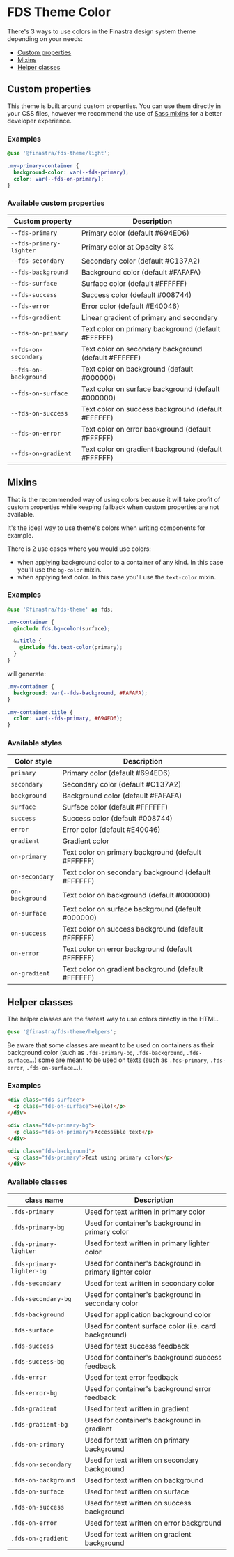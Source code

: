 # FDS Theme Color

<Meta title="Foundations/Color" />

There's 3 ways to use colors in the Finastra design system theme depending on your needs:

- [Custom properties](#custom-properties)
- [Mixins](#mixins)
- [Helper classes](#helper-classes)

## Custom properties

This theme is built around custom properties. You can use them directly in your CSS files, however we recommend the use of [Sass mixins](#mixins) for a better developer experience.

### Examples

```SCSS
@use '@finastra/fds-theme/light';

.my-primary-container {
  background-color: var(--fds-primary);
  color: var(--fds-on-primary);
}
```

### Available custom properties

| Custom property       | Description                                          |
| --------------------- | ---------------------------------------------------- |
| `--fds-primary`       | Primary color (default #694ED6)                      |
| `--fds-primary-lighter` | Primary color at Opacity 8%                        |
| `--fds-secondary`     | Secondary color (default #C137A2)                    |
| `--fds-background`    | Background color (default #FAFAFA)                   |
| `--fds-surface`       | Surface color (default #FFFFFF)                      |
| `--fds-success`       | Success color (default #008744)                      |
| `--fds-error`         | Error color (default #E40046)                        |
| `--fds-gradient`      | Linear gradient of primary and secondary             |
| `--fds-on-primary`    | Text color on primary background (default #FFFFFF)   |
| `--fds-on-secondary`  | Text color on secondary background (default #FFFFFF) |
| `--fds-on-background` | Text color on background (default #000000)           |
| `--fds-on-surface`    | Text color on surface background (default #000000)   |
| `--fds-on-success`    | Text color on success background (default #FFFFFF)   |
| `--fds-on-error`      | Text color on error background (default #FFFFFF)     |
| `--fds-on-gradient`   | Text color on gradient background (default #FFFFFF)  |

## Mixins

That is the recommended way of using colors because it will take profit of custom properties while keeping fallback when custom properties are not available.

It's the ideal way to use theme's colors when writing components for example.

There is 2 use cases where you would use colors:

- when applying background color to a container of any kind. In this case you'll use the `bg-color` mixin.
- when applying text color. In this case you'll use the `text-color` mixin.

### Examples

```SCSS
@use '@finastra/fds-theme' as fds;

.my-container {
  @include fds.bg-color(surface);

  &.title {
    @include fds.text-color(primary);
  }
}
```

will generate:

```SCSS
.my-container {
  background: var(--fds-background, #FAFAFA);
}

.my-container.title {
  color: var(--fds-primary, #694ED6);
}
```

### Available styles

| Color style     | Description                                          |
| --------------- | ---------------------------------------------------- |
| `primary`       | Primary color (default #694ED6)                      |
| `secondary`     | Secondary color (default #C137A2)                    |
| `background`    | Background color (default #FAFAFA)                   |
| `surface`       | Surface color (default #FFFFFF)                      |
| `success`       | Success color (default #008744)                      |
| `error`         | Error color (default #E40046)                        |
| `gradient`      | Gradient color                                       |
| `on-primary`    | Text color on primary background (default #FFFFFF)   |
| `on-secondary`  | Text color on secondary background (default #FFFFFF) |
| `on-background` | Text color on background (default #000000)           |
| `on-surface`    | Text color on surface background (default #000000)   |
| `on-success`    | Text color on success background (default #FFFFFF)   |
| `on-error`      | Text color on error background (default #FFFFFF)     |
| `on-gradient`   | Text color on gradient background (default #FFFFFF)  |

## Helper classes

The helper classes are the fastest way to use colors directly in the HTML.

```SCSS
@use '@finastra/fds-theme/helpers';
```

Be aware that some classes are meant to be used on containers as their background color (such as `.fds-primary-bg`, `.fds-background`, `.fds-surface`...) some are meant to be used on texts (such as `.fds-primary`, `.fds-error`, `.fds-on-surface`...).

### Examples

```HTML
<div class="fds-surface">
  <p class="fds-on-surface">Hello!</p>
</div>
```

```HTML
<div class="fds-primary-bg">
  <p class="fds-on-primary">Accessible text</p>
</div>
```

```HTML
<div class="fds-background">
  <p class="fds-primary">Text using primary color</p>
</div>
```

### Available classes

| class name           | Description                                           |
| -------------------- | ----------------------------------------------------- |
| `.fds-primary`       | Used for text written in primary color                |
| `.fds-primary-bg`    | Used for container's background in primary color      |
| `.fds-primary-lighter` | Used for text written in primary lighter color      |
| `.fds-primary-lighter-bg` | Used for container's background in primary lighter color |
| `.fds-secondary`     | Used for text written in secondary color              |
| `.fds-secondary-bg`  | Used for container's background in secondary color    |
| `.fds-background`    | Used for application background color                 |
| `.fds-surface`       | Used for content surface color (i.e. card background) |
| `.fds-success`       | Used for text success feedback                        |
| `.fds-success-bg`    | Used for container's background success feedback      |
| `.fds-error`         | Used for text error feedback                          |
| `.fds-error-bg`      | Used for container's background error feedback        |
| `.fds-gradient`      | Used for text written in gradient                     |
| `.fds-gradient-bg`   | Used for container's background in gradient           |
| `.fds-on-primary`    | Used for text written on primary background           |
| `.fds-on-secondary`  | Used for text written on secondary background         |
| `.fds-on-background` | Used for text written on background                   |
| `.fds-on-surface`    | Used for text written on surface                      |
| `.fds-on-success`    | Used for text written on success background           |
| `.fds-on-error`      | Used for text written on error background             |
| `.fds-on-gradient`   | Used for text written on gradient background          |

